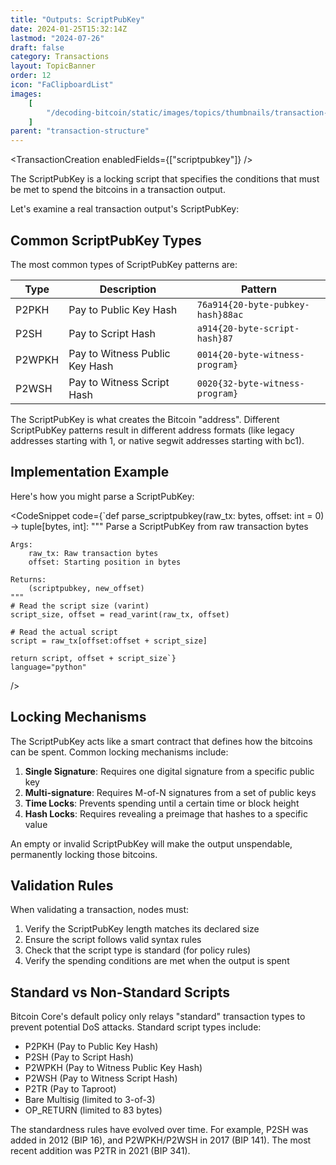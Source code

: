 ```yaml
---
title: "Outputs: ScriptPubKey"
date: 2024-01-25T15:32:14Z
lastmod: "2024-07-26"
draft: false
category: Transactions
layout: TopicBanner
order: 12
icon: "FaClipboardList"
images:
    [
        "/decoding-bitcoin/static/images/topics/thumbnails/transaction-module/tx-thumbnail-scriptpubkey.jpg"
    ]
parent: "transaction-structure"
---
```


<TransactionCreation enabledFields={["scriptpubkey"]} />

The ScriptPubKey is a locking script that specifies the conditions that must be met to spend the bitcoins in a transaction output.

Let's examine a real transaction output's ScriptPubKey:

<div className="dark:hidden w-full rounded-xl overflow-hidden">
    <SvgDisplay
        src="/decoding-bitcoin/static/images/topics/transactions/fees/tx-scriptpubkey.png"
        width="100%"
        height="auto"
    />
</div>
<div className="hidden dark:block w-full rounded-xl overflow-hidden">
    <SvgDisplay
        src="/decoding-bitcoin/static/images/topics/transactions/fees/tx-scriptpubkey.png"
        width="100%"
        height="auto"
    />
</div>

## Common ScriptPubKey Types

The most common types of ScriptPubKey patterns are:

| Type   | Description                    | Pattern                           |
| ------ | ------------------------------ | --------------------------------- |
| P2PKH  | Pay to Public Key Hash         | `76a914{20-byte-pubkey-hash}88ac` |
| P2SH   | Pay to Script Hash             | `a914{20-byte-script-hash}87`     |
| P2WPKH | Pay to Witness Public Key Hash | `0014{20-byte-witness-program}`   |
| P2WSH  | Pay to Witness Script Hash     | `0020{32-byte-witness-program}`   |

<ExpandableAlert title="Note" type="info">
    The ScriptPubKey is what creates the Bitcoin "address". Different
    ScriptPubKey patterns result in different address formats (like legacy
    addresses starting with 1, or native segwit addresses starting with bc1).
</ExpandableAlert>

## Implementation Example

Here's how you might parse a ScriptPubKey:

<CodeSnippet
    code={`def parse_scriptpubkey(raw_tx: bytes, offset: int = 0) -> tuple[bytes, int]:
    """
    Parse a ScriptPubKey from raw transaction bytes
    
    Args:
        raw_tx: Raw transaction bytes
        offset: Starting position in bytes
        
    Returns:
        (scriptpubkey, new_offset)
    """
    # Read the script size (varint)
    script_size, offset = read_varint(raw_tx, offset)
    
    # Read the actual script
    script = raw_tx[offset:offset + script_size]
    
    return script, offset + script_size`}
    language="python"
/>

## Locking Mechanisms

The ScriptPubKey acts like a smart contract that defines how the bitcoins can be spent. Common locking mechanisms include:

1. **Single Signature**: Requires one digital signature from a specific public key
2. **Multi-signature**: Requires M-of-N signatures from a set of public keys
3. **Time Locks**: Prevents spending until a certain time or block height
4. **Hash Locks**: Requires revealing a preimage that hashes to a specific value

<ExpandableAlert title="Warning" type="warning">
    An empty or invalid ScriptPubKey will make the output unspendable,
    permanently locking those bitcoins.
</ExpandableAlert>

## Validation Rules

When validating a transaction, nodes must:

1. Verify the ScriptPubKey length matches its declared size
2. Ensure the script follows valid syntax rules
3. Check that the script type is standard (for policy rules)
4. Verify the spending conditions are met when the output is spent

## Standard vs Non-Standard Scripts

Bitcoin Core's default policy only relays "standard" transaction types to prevent potential DoS attacks. Standard script types include:

-   P2PKH (Pay to Public Key Hash)
-   P2SH (Pay to Script Hash)
-   P2WPKH (Pay to Witness Public Key Hash)
-   P2WSH (Pay to Witness Script Hash)
-   P2TR (Pay to Taproot)
-   Bare Multisig (limited to 3-of-3)
-   OP_RETURN (limited to 83 bytes)

<ExpandableAlert title="Historical Note" type="info">
    The standardness rules have evolved over time. For example, P2SH was added
    in 2012 (BIP 16), and P2WPKH/P2WSH in 2017 (BIP 141). The most recent
    addition was P2TR in 2021 (BIP 341).
</ExpandableAlert>
